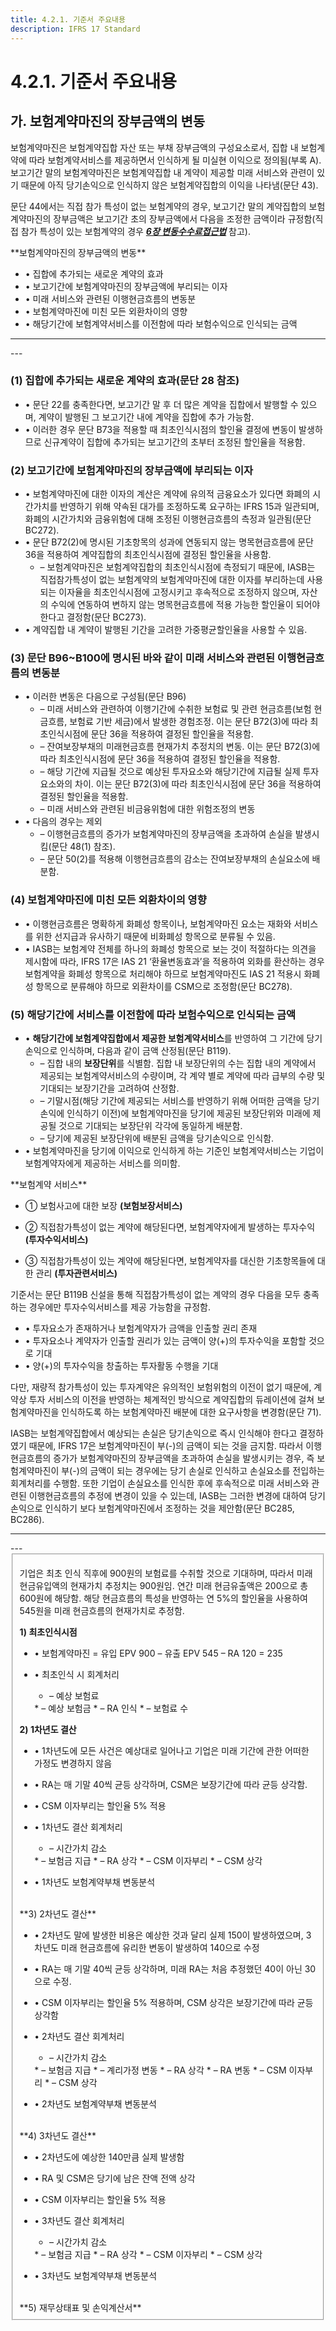 ```yaml
---
title: 4.2.1. 기준서 주요내용
description: IFRS 17 Standard
---
```


# 4.2.1. 기준서 주요내용

## 가. 보험계약마진의 장부금액의 변동

보험계약마진은 보험계약집합 자산 또는 부채 장부금액의 구성요소로서, 집합 내 보험계약에 따라 보험계약서비스를 제공하면서 인식하게 될 미실현 이익으로 정의됨(부록 A). 보고기간 말의 보험계약마진은 보험계약집합 내 계약이 제공할 미래 서비스와 관련이 있기 때문에 아직 당기손익으로 인식하지 않은 보험계약집합의 이익을 나타냄(문단 43).

문단 44에서는 직접 참가 특성이 없는 보험계약의 경우, 보고기간 말의 계약집합의 보험계약마진의 장부금액은 보고기간 초의 장부금액에서 다음을 조정한 금액이라 규정함(직접 참가 특성이 있는 보험계약의 경우 [_**6장 변동수수료접근법**_](/ifrs/630) 참고).

<GCallout severity="success">
**보험계약마진의 장부금액의 변동**

* • 집합에 추가되는 새로운 계약의 효과
* • 보고기간에 보험계약마진의 장부금액에 부리되는 이자
* • 미래 서비스와 관련된 이행현금흐름의 변동분
* • 보험계약마진에 미친 모든 외환차이의 영향
* • 해당기간에 보험계약서비스를 이전함에 따라 보험수익으로 인식되는 금액
</GCallout>

---
<GCenterImg src="/ifrs/그림4-8.png" caption="[CSM 후속측정]" width="700" />
---

### (1) 집합에 추가되는 새로운 계약의 효과(문단 28 참조)

* • 문단 22를 충족한다면, 보고기간 말 후 더 많은 계약을 집합에서 발행할 수 있으며, 계약이 발행된 그 보고기간 내에 계약을 집합에 추가 가능함.
* • 이러한 경우 문단 B73을 적용할 때 최초인식시점의 할인율 결정에 변동이 발생하므로 신규계약이 집합에 추가되는 보고기간의 초부터 조정된 할인율을 적용함.

### (2) 보고기간에 보험계약마진의 장부금액에 부리되는 이자

* • 보험계약마진에 대한 이자의 계산은 계약에 유의적 금융요소가 있다면 화폐의 시간가치를 반영하기 위해 약속된 대가를 조정하도록 요구하는 IFRS 15과 일관되며, 화폐의 시간가치와 금융위험에 대해 조정된 이행현금흐름의 측정과 일관됨(문단 BC272).
* • 문단 B72(2)에 명시된 기초항목의 성과에 연동되지 않는 명목현금흐름에 문단 36을 적용하여 계약집합의 최초인식시점에 결정된 할인율을 사용함.
  * – 보험계약마진은 보험계약집합의 최초인식시점에 측정되기 때문에, IASB는 직접참가특성이 없는 보험계약의 보험계약마진에 대한 이자를 부리하는데 사용되는 이자율을 최초인식시점에 고정시키고 후속적으로 조정하지 않으며, 자산의 수익에 연동하여 변하지 않는 명목현금흐름에 적용 가능한 할인율이 되어야 한다고 결정함(문단 BC273).
* • 계약집합 내 계약이 발행된 기간을 고려한 가중평균할인율을 사용할 수 있음.

### (3) 문단 B96\~B100에 명시된 바와 같이 미래 서비스와 관련된 이행현금흐름의 변동분

* • 이러한 변동은 다음으로 구성됨(문단 B96)
  * – 미래 서비스와 관련하여 이행기간에 수취한 보험료 및 관련 현금흐름(보험 현금흐름, 보험료 기반 세금)에서 발생한 경험조정. 이는 문단 B72(3)에 따라 최초인식시점에 문단 36을 적용하여 결정된 할인율을 적용함.
  * – 잔여보장부채의 미래현금흐름 현재가치 추정치의 변동. 이는 문단 B72(3)에 따라 최초인식시점에 문단 36을 적용하여 결정된 할인율을 적용함.
  * – 해당 기간에 지급될 것으로 예상된 투자요소와 해당기간에 지급될 실제 투자요소와의 차이. 이는 문단 B72(3)에 따라 최초인식시점에 문단 36을 적용하여 결정된 할인율을 적용함.
  * – 미래 서비스와 관련된 비금융위험에 대한 위험조정의 변동
* • 다음의 경우는 제외
  * – 이행현금흐름의 증가가 보험계약마진의 장부금액을 초과하여 손실을 발생시킴(문단 48(1) 참조).
  * – 문단 50(2)를 적용해 이행현금흐름의 감소는 잔여보장부채의 손실요소에 배분함.

### (4) 보험계약마진에 미친 모든 외환차이의 영향

* • 이행현금흐름은 명확하게 화폐성 항목이나, 보험계약마진 요소는 재화와 서비스를 위한 선지급과 유사하기 때문에 비화폐성 항목으로 분류될 수 있음.
* • IASB는 보험계약 전체를 하나의 화폐성 항목으로 보는 것이 적절하다는 의견을 제시함에 따라, IFRS 17은 IAS 21 ‘환율변동효과’을 적용하여 외화를 환산하는 경우 보험계약을 화폐성 항목으로 처리해야 하므로 보험계약마진도 IAS 21 적용시 화폐성 항목으로 분류해야 하므로 외환차이를 CSM으로 조정함(문단 BC278).

### (5) 해당기간에 서비스를 이전함에 따라 보험수익으로 인식되는 금액

* • **해당기간에 보험계약집합에서 제공한 보험계약서비스**를 반영하여 그 기간에 당기손익으로 인식하며, 다음과 같이 금액 산정됨(문단 B119).
  * – 집합 내의 **보장단위**를 식별함. 집합 내 보장단위의 수는 집합 내의 계약에서 제공되는 보험계약서비스의 수량이며, 각 계약 별로 계약에 따라 급부의 수량 및 기대되는 보장기간을 고려하여 산정함.
  * – 기말시점(해당 기간에 제공되는 서비스를 반영하기 위해 어떠한 금액을 당기손익에 인식하기 이전)에 보험계약마진을 당기에 제공된 보장단위와 미래에 제공될 것으로 기대되는 보장단위 각각에 동일하게 배분함.
  * – 당기에 제공된 보장단위에 배분된 금액을 당기손익으로 인식함.
* • 보험계약마진을 당기에 이익으로 인식하게 하는 기준인 보험계약서비스는 기업이 보험계약자에게 제공하는 서비스를 의미함.

<GCallout severity="success">
**보험계약 서비스**

* ① 보험사고에 대한 보장 **\(보험보장서비스\)**

* ② 직접참가특성이 없는 계약에 해당된다면, 보험계약자에게 발생하는 투자수익 **(투자수익서비스)**

* ③ 직접참가특성이 있는 계약에 해당된다면, 보험계약자를 대신한 기초항목들에 대한 관리 **(투자관련서비스)**
</GCallout>

기준서는 문단 B119B 신설을 통해 직접참가특성이 없는 계약의 경우 다음을 모두 충족하는 경우에만 투자수익서비스를 제공 가능함을 규정함.

  * • 투자요소가 존재하거나 보험계약자가 금액을 인출할 권리 존재
  * • 투자요소나 계약자가 인출할 권리가 있는 금액이 양(+)의 투자수익을 포함할 것으로 기대
  * • 양(+)의 투자수익을 창출하는 투자활동 수행을 기대

다만, 재량적 참가특성이 있는 투자계약은 유의적인 보험위험의 이전이 없기 때문에, 계약상 투자 서비스의 이전을 반영하는 체계적인 방식으로 계약집합의 듀레이션에 걸쳐 보험계약마진을 인식하도록 하는 보험계약마진 배분에 대한 요구사항을 변경함(문단 71).

IASB는 보험계약집합에서 예상되는 손실은 당기손익으로 즉시 인식해야 한다고 결정하였기 때문에, IFRS 17은 보험계약마진이 부(-)의 금액이 되는 것을 금지함. 따라서 이행현금흐름의 증가가 보험계약마진의 장부금액을 초과하여 손실을 발생시키는 경우, 즉 보험계약마진이 부(-)의 금액이 되는 경우에는 당기 손실로 인식하고 손실요소를 전입하는 회계처리를 수행함. 또한 기업이 손실요소를 인식한 후에 후속적으로 미래 서비스와 관련된 이행현금흐름의 추정에 변경이 있을 수 있는데, IASB는 그러한 변경에 대하여 당기손익으로 인식하기 보다 보험계약마진에서 조정하는 것을 제안함(문단 BC285, BC286).

---
<GCenterImg src="/ifrs/그림4-9.png" caption="[보험계약마진과 손실요소]" width="700" />
---

<Fieldset legend="[참 고] 기준서 사례 2 후속측정" toggleable>

 기업은 최초 인식 직후에 900원의 보험료를 수취할 것으로 기대하며, 따라서 미래 현금유입액의 현재가치 추정치는 900원임. 연간 미래 현금유출액은 200으로 총 600원에 해당함. 해당 현금흐름의 특성을 반영하는 연 5%의 할인율을 사용하여 545원을 미래 현금흐름의 현재가치로 추정함.

<GCenterImg src="/ifrs/pic4-12.png" width="700" caption="[기준서 예시 2]" />

 **1) 최초인식시점**

 * • 보험계약마진 = 유입 EPV 900 – 유출 EPV 545 – RA 120 = 235

 * • 최초인식 시 회계처리
   * – 예상 보험료
    <GCenterImg src="/ifrs/참조4-12 분개 1-1.png" alt="" width="300" />
   * – 예상 보험금
    <GCenterImg src="/ifrs/참조4-12 분개 1-2.png" alt="" width="300" />
   * – RA 인식
    <GCenterImg src="/ifrs/참조4-12 분개 1-3.png" alt="" width="300" />
   * – 보험료 수
    <GCenterImg src="/ifrs/참조4-12 분개 1-4.png" alt="" width="300" />

 **2) 1차년도 결산**

 * • 1차년도에 모든 사건은 예상대로 일어나고 기업은 미래 기간에 관한 어떠한 가정도 변경하지 않음

 * • RA는 매 기말 40씩 균등 상각하며, CSM은 보장기간에 따라 균등 상각함.

 * • CSM 이자부리는 할인율 5% 적용

 * • 1차년도 결산 회계처리
   * – 시간가치 감소
    <GCenterImg src="/ifrs/참조4-12 분개 2-1.png" alt="" width="300" />
   * – 보험금 지급
    <GCenterImg src="/ifrs/참조4-12 분개 2-2.png" alt="" width="300" />
   * – RA 상각
    <GCenterImg src="/ifrs/참조4-12 분개 2-3.png" alt="" width="300" />
   * – CSM 이자부리
    <GCenterImg src="/ifrs/참조4-12 분개 2-4.png" alt="" width="300" />
   * – CSM 상각
    <GCenterImg src="/ifrs/참조4-12 분개 2-5.png" alt="" width="300" />

 * • 1차년도 보험계약부채 변동분석
<GCenterImg src="/ifrs/참조4-12 변동분석 1.png" alt="" width="550" />

<br/>
 **3) 2차년도 결산**

 * • 2차년도 말에 발생한 비용은 예상한 것과 달리 실제 150이 발생하였으며, 3차년도 미래 현금흐름에 유리한 변동이 발생하여 140으로 수정

 * • RA는 매 기말 40씩 균등 상각하며, 미래 RA는 처음 추정했던 40이 아닌 30으로 수정.

 * • CSM 이자부리는 할인율 5% 적용하며, CSM 상각은 보장기간에 따라 균등 상각함

 * • 2차년도 결산 회계처리
   * – 시간가치 감소
    <GCenterImg src="/ifrs/참조4-12 분개 3-1.png" alt="" width="300" />
   * – 보험금 지급
   <GCenterImg src="/ifrs/참조4-12 분개 3-2.png" alt="" width="300" />
   * – 계리가정 변동
   <GCenterImg src="/ifrs/참조4-12 분개 3-3.png" alt="" width="300" />
   * – RA 상각
   <GCenterImg src="/ifrs/참조4-12 분개 3-4.png" alt="" width="300" />
   * – RA 변동
   <GCenterImg src="/ifrs/참조4-12 분개 3-5.png" alt="" width="300" />
   * – CSM 이자부리
   <GCenterImg src="/ifrs/참조4-12 분개 3-6.png" alt="" width="300" />
   * – CSM 상각
   <GCenterImg src="/ifrs/참조4-12 분개 3-7.png" alt="" width="300" />

 * • 2차년도 보험계약부채 변동분석
<GCenterImg src="/ifrs/참조4-12 변동분석 2.png" width="550" />

<br/>
 **4) 3차년도 결산**

 * • 2차년도에 예상한 140만큼 실제 발생함

 * • RA 및 CSM은 당기에 남은 잔액 전액 상각

 * • CSM 이자부리는 할인율 5% 적용

 * • 3차년도 결산 회계처리
   * – 시간가치 감소
   <GCenterImg src="/ifrs/참조4-12 분개 4-1.png" alt="" width="300" />
   * – 보험금 지급
   <GCenterImg src="/ifrs/참조4-12 분개 4-2.png" alt="" width="300" />
   * – RA 상각
   <GCenterImg src="/ifrs/참조4-12 분개 4-3.png" alt="" width="300" />
   * – CSM 이자부리
   <GCenterImg src="/ifrs/참조4-12 분개 4-4.png" alt="" width="300" />
   * – CSM 상각
   <GCenterImg src="/ifrs/참조4-12 분개 4-5.png" alt="" width="300" />

 * • 3차년도 보험계약부채 변동분석
<GCenterImg src="/ifrs/참조4-12 변동분석 3.png" width="550" />

<br/>
 **5) 재무상태표 및 손익계산서**
<GCenterImg src="/ifrs/참조4-12 BS.png" width="550" />

</Fieldset>
